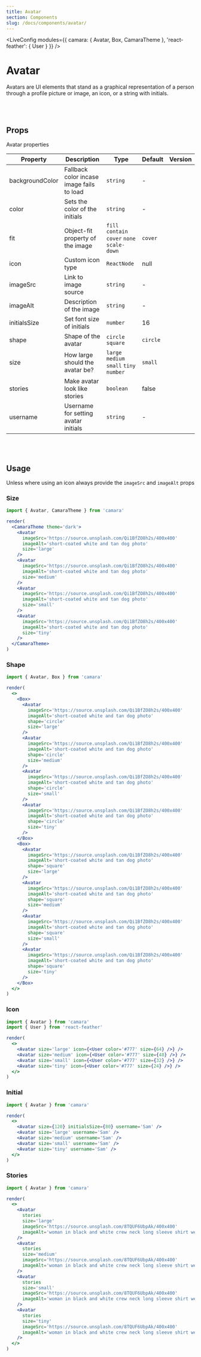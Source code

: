 ```yaml
---
title: Avatar
section: Components
slug: /docs/components/avatar/
---
```



<!-- Define `camara` module as `{ Avatar }` -->

<LiveConfig
  modules={{
    camara: { Avatar, Box, CamaraTheme },
    'react-feather': { User }
  }}
/>

# Avatar

Avatars are UI elements that stand as a graphical representation of a person through a profile picture or image, an icon, or a string with initials.

<br></br>

## Props

Avatar properties

| Property        | Description                               | Type                                         | Default  | Version |
| --------------- | ----------------------------------------- | -------------------------------------------- | -------- | ------- |
| backgroundColor | Fallback color incase image fails to load | `string`                                     | -        |         |
| color           | Sets the color of the initials            | `string`                                     | -        |         |
| fit             | Object-fit property of the image          | `fill` `contain` `cover` `none` `scale-down` | `cover`  |         |
| icon            | Custom icon type                          | `ReactNode`                                  | null     |         |
| imageSrc        | Link to image source                      | `string`                                     | -        |         |
| imageAlt        | Description of the image                  | `string`                                     | -        |         |
| initialsSize    | Set font size of initials                 | `number`                                     | 16       |         |
| shape           | Shape of the avatar                       | `circle` `square`                            | `circle` |         |
| size            | How large should the avatar be?           | `large` `medium` `small` `tiny` `number`     | `small`  |         |
| stories         | Make avatar look like stories             | `boolean`                                    | false    |         |
| username        | Username for setting avatar initials      | `string`                                     | -        |         |

<br></br>

## Usage

Unless where using an icon always provide the `imageSrc` and `imageAlt` props

### Size

```jsx live noInline
import { Avatar, CamaraTheme } from 'camara'

render(
  <CamaraTheme theme='dark'>
    <Avatar
      imageSrc='https://source.unsplash.com/Qi1BfZO8h2s/400x400'
      imageAlt='short-coated white and tan dog photo'
      size='large'
    />
    <Avatar
      imageSrc='https://source.unsplash.com/Qi1BfZO8h2s/400x400'
      imageAlt='short-coated white and tan dog photo'
      size='medium'
    />
    <Avatar
      imageSrc='https://source.unsplash.com/Qi1BfZO8h2s/400x400'
      imageAlt='short-coated white and tan dog photo'
      size='small'
    />
    <Avatar
      imageSrc='https://source.unsplash.com/Qi1BfZO8h2s/400x400'
      imageAlt='short-coated white and tan dog photo'
      size='tiny'
    />
  </CamaraTheme>
)
```

### Shape

```jsx live noInline
import { Avatar, Box } from 'camara'

render(
  <>
    <Box>
      <Avatar
        imageSrc='https://source.unsplash.com/Qi1BfZO8h2s/400x400'
        imageAlt='short-coated white and tan dog photo'
        shape='circle'
        size='large'
      />
      <Avatar
        imageSrc='https://source.unsplash.com/Qi1BfZO8h2s/400x400'
        imageAlt='short-coated white and tan dog photo'
        shape='circle'
        size='medium'
      />
      <Avatar
        imageSrc='https://source.unsplash.com/Qi1BfZO8h2s/400x400'
        imageAlt='short-coated white and tan dog photo'
        shape='circle'
        size='small'
      />
      <Avatar
        imageSrc='https://source.unsplash.com/Qi1BfZO8h2s/400x400'
        imageAlt='short-coated white and tan dog photo'
        shape='circle'
        size='tiny'
      />
    </Box>
    <Box>
      <Avatar
        imageSrc='https://source.unsplash.com/Qi1BfZO8h2s/400x400'
        imageAlt='short-coated white and tan dog photo'
        shape='square'
        size='large'
      />
      <Avatar
        imageSrc='https://source.unsplash.com/Qi1BfZO8h2s/400x400'
        imageAlt='short-coated white and tan dog photo'
        shape='square'
        size='medium'
      />
      <Avatar
        imageSrc='https://source.unsplash.com/Qi1BfZO8h2s/400x400'
        imageAlt='short-coated white and tan dog photo'
        shape='square'
        size='small'
      />
      <Avatar
        imageSrc='https://source.unsplash.com/Qi1BfZO8h2s/400x400'
        imageAlt='short-coated white and tan dog photo'
        shape='square'
        size='tiny'
      />
    </Box>
  </>
)
```

### Icon

```jsx live noInline
import { Avatar } from 'camara'
import { User } from 'react-feather'

render(
  <>
    <Avatar size='large' icon={<User color='#777' size={64} />} />
    <Avatar size='medium' icon={<User color='#777' size={48} />} />
    <Avatar size='small' icon={<User color='#777' size={32} />} />
    <Avatar size='tiny' icon={<User color='#777' size={24} />} />
  </>
)
```

### Initial

```jsx live noInline
import { Avatar } from 'camara'

render(
  <>
    <Avatar size={120} initialsSize={80} username='Sam' />
    <Avatar size='large' username='Sam' />
    <Avatar size='medium' username='Sam' />
    <Avatar size='small' username='Sam' />
    <Avatar size='tiny' username='Sam' />
  </>
)
```

### Stories

```jsx live noInline
import { Avatar } from 'camara'

render(
  <>
    <Avatar
      stories
      size='large'
      imageSrc='https://source.unsplash.com/8TQUF6UbpAk/400x400'
      imageAlt='woman in black and white crew neck long sleeve shirt wearing purple knit cap'
    />
    <Avatar
      stories
      size='medium'
      imageSrc='https://source.unsplash.com/8TQUF6UbpAk/400x400'
      imageAlt='woman in black and white crew neck long sleeve shirt wearing purple knit cap'
    />
    <Avatar
      stories
      size='small'
      imageSrc='https://source.unsplash.com/8TQUF6UbpAk/400x400'
      imageAlt='woman in black and white crew neck long sleeve shirt wearing purple knit cap'
    />
    <Avatar
      stories
      size='tiny'
      imageSrc='https://source.unsplash.com/8TQUF6UbpAk/400x400'
      imageAlt='woman in black and white crew neck long sleeve shirt wearing purple knit cap'
    />
  </>
)
```
